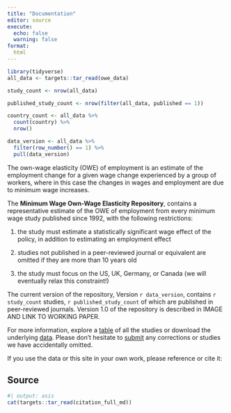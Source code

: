 ```yaml
---
title: "Documentation"
editor: source
execute:
  echo: false
  warning: false
format: 
  html
---
```


```r
library(tidyverse)
all_data <- targets::tar_read(owe_data)

study_count <- nrow(all_data)

published_study_count <- nrow(filter(all_data, published == 1))

country_count <- all_data %>% 
  count(country) %>% 
  nrow()

data_version <- all_data %>% 
  filter(row_number() == 1) %>% 
  pull(data_version)
```

The own-wage elasticity (OWE) of employment is an estimate of the employment 
change for a given wage change experienced by a group of workers, where in this
case the changes in wages and employment are due to minimum wage increases.

The **Minimum Wage Own-Wage Elasticity Repository**, contains a representative 
estimate of the OWE of employment from every minimum wage study published 
since 1992, with the following restrictions:

1. the study must estimate a statistically significant wage effect of the 
policy, in addition to estimating an employment effect

1. studies not published in a peer-reviewed journal or equivalent are omitted
if they are more than 10 years old

1. the study must focus on the US, UK, Germany, or Canada 
(we will eventually relax this constraint!)


The current version of the repository,  Version `r data_version`, contains 
`r study_count` studies, `r published_study_count` of which are published 
in peer-reviewed journals. Version 1.0 of the repository is described in 
IMAGE AND LINK TO WORKING PAPER.



For more information, explore a [table](table.html) of all the studies or 
download the underlying [data](download.html). Please don't hesitate to 
[submit](submit.html) any corrections or studies we have accidentally omitted.

If you use the data or this site in your own work, please reference or cite it:

::: {.callout-note}
## Source
```r
#| output: asis
cat(targets::tar_read(citation_full_md))
```
:::